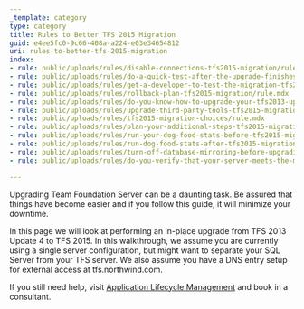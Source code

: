 ```yaml
---
_template: category
type: category
title: Rules to Better TFS 2015 Migration
guid: e4ee5fc0-9c66-408a-a224-e03e34654812
uri: rules-to-better-tfs-2015-migration
index:
- rule: public/uploads/rules/disable-connections-tfs2015-migration/rule.mdx
- rule: public/uploads/rules/do-a-quick-test-after-the-upgrade-finishes-tfs2015-migration/rule.mdx
- rule: public/uploads/rules/get-a-developer-to-test-the-migration-tfs2015-migration/rule.mdx
- rule: public/uploads/rules/rollback-plan-tfs2015-migration/rule.mdx
- rule: public/uploads/rules/do-you-know-how-to-upgrade-your-tfs2013-update-4-system-the-big-one/rule.mdx
- rule: public/uploads/rules/upgrade-third-party-tools-tfs2015-migration/rule.mdx
- rule: public/uploads/rules/tfs2015-migration-choices/rule.mdx
- rule: public/uploads/rules/plan-your-additional-steps-tfs2015-migration/rule.mdx
- rule: public/uploads/rules/run-your-dog-food-stats-before-tfs2015-migration/rule.mdx
- rule: public/uploads/rules/run-dog-food-stats-after-tfs2015-migration/rule.mdx
- rule: public/uploads/rules/turn-off-database-mirroring-before-upgrading-your-tfs-databases/rule.mdx
- rule: public/uploads/rules/do-you-verify-that-your-server-meets-the-minimum-requirements/rule.mdx

---
```


Upgrading Team Foundation Server can be a daunting task. Be assured that things have become easier and if you follow this guide, it will minimize your downtime.

In this page we will look at performing an in-place upgrade from TFS 2013 Update 4 to TFS 2015. In this walkthrough, we assume you are currently using a single server configuration, but might want to separate your SQL Server from your TFS server. We also assume you have a DNS entry setup for external access at tfs.northwind.com.

If you still need help, visit [Application Lifecycle Management](https://www.ssw.com.au/ssw/Consulting/ALM.aspx) and book in a consultant.
